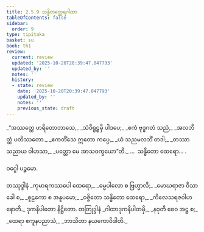 ```yaml
---
title: 2.5.9 သန္ဓိတတ္ထေရဂါထာ
tableOfContents: false
sidebar:
  order: 9
type: tipitaka
basket: su
book: th1
review:
  current: review
  updated: '2025-10-20T20:39:47.047793'
  updated_by: ''
  notes: ''
  history:
  - state: review
    date: '2025-10-20T20:39:47.047793'
    updated_by: ''
    notes: ''
    previous_state: draft
---
```



<DynamicBreadcrumb />


<ReviewStatus review={frontmatter.review} showDetails={true} />

<HypothesisAnnotation frontmatter={frontmatter} />

<Division number="217" book="th1" e="ch" v="19" p="261">

<Paragraph number="426" type="verses" book="th1">
_“အဿတ္ထေ ဟရိတောဘာသေ,_  
_သံဝိရူဠှမှိ ပါဒပေ;_  
_ဧကံ ဗုဒ္ဓဂတံ သညံ,_  
_အလဘိတ္ထံ ပတိဿတော._  

</Paragraph>

</Division>
<Division number="218" book="th1" e="ch" v="19" p="261">

<Paragraph number="427" type="verses" book="th1">
_ဧကတိံသေ ဣတော ကပ္ပေ,_  
_ယံ သညမလဘိံ တဒါ;_  
_တဿာ သညာယ ဝါဟသာ,_  
_ပတ္တော မေ အာသဝက္ခယော”တိ._  


</Paragraph>
</Division>

<Paragraph number="428" type="center" book="th1">
…  သန္ဓိတော ထေရော… .

  
ဝဂ္ဂေါ ပဉ္စမော.



</Paragraph>

<Paragraph number="429" type="center" book="th1">
တဿုဒ္ဒါနံ


</Paragraph>

<Paragraph number="430" type="verses" book="th1">
_ကုမာရကဿပေါ ထေရော,_  
_ဓမ္မပါလော စ ဗြဟ္မာလိ;_  
_မောဃရာဇာ ဝိသာခေါ စ,_  
_စူဠကော စ အနူပမော;_  
_ဝဇ္ဇိတော သန္ဓိတော ထေရော,_  
_ကိလေသရဇဝါဟနောတိ._  


</Paragraph>

<Paragraph number="431" type="center" book="th1">
ဒုကနိပါတော နိဋ္ဌိတော.



</Paragraph>

<Paragraph number="432" type="center" book="th1">
တတြုဒ္ဒါနံ


</Paragraph>

<Paragraph number="433" type="verses" book="th1">
_ဂါထာဒုကနိပါတမှိ,_  
_နဝုတိ စေဝ အဋ္ဌ စ;_  
_ထေရာ ဧကူနပညာသံ,_  
_ဘာသိတာ နယကောဝိဒါတိ._
</Paragraph>
